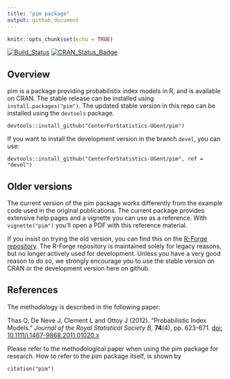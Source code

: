 ```yaml
---
title: "pim package"
output: github_document
---
```


<!-- README.md is generated from README.Rmd. Please edit that file -->

```r
knitr::opts_chunk$set(echo = TRUE)
```

[![Build_Status](https://travis-ci.org/CenterForStatistics-UGent/pim.svg?branch=master)](https://travis-ci.org/CenterForStatistics-UGent/pim)
[![CRAN_Status_Badge](http://www.r-pkg.org/badges/version/pim)](http://cran.r-project.org/package=pim)

## Overview

pim is a package providing probabilistix index models in R, and is available on CRAN. The stable release can be installed using `install.packages("pim")`. The updated stable version in this repo can be installed using the `devtools` package. 

```
devtools::install_github("CenterForStatistics-UGent/pim")
```

If you want to install the development version in the branch `devel`, you 
can use:

```
devtools::install_github("CenterForStatistics-UGent/pim", ref = "devel")
```

## Older versions 

The current version of the pim package works differently from the example code used in the original publications. The current package provides extensive help pages and a vignette you can use as a reference. With `vignette("pim")` you'll open a PDF with this reference material.

If you insist on trying the old version, you can find this on the [R-Forge repository](https://r-forge.r-project.org/R/?group_id=1120). The R-Forge repository is maintained solely for legacy reasons, but no longer actively used for development. Unless you have a very good reason to do so, we strongly encourage you to use the stable version on CRAN or the development version here on github.

## References

The methodology is described in the following paper:

Thas O, De Neve J, Clement L and Ottoy J (2012). “Probabilistic Index
Models.” _Journal of the Royal Statistical Society B_, **74**(4), pp.
623-671. [doi: 10.1111/j.1467-9868.2011.01020.x  ](http://dx.doi.org/10.1111/j.1467-9868.2011.01020.x)

Please refer to the methodological paper when using the pim package for research. How to refer to the pim package itself, is shown by

```
citation("pim")
```
